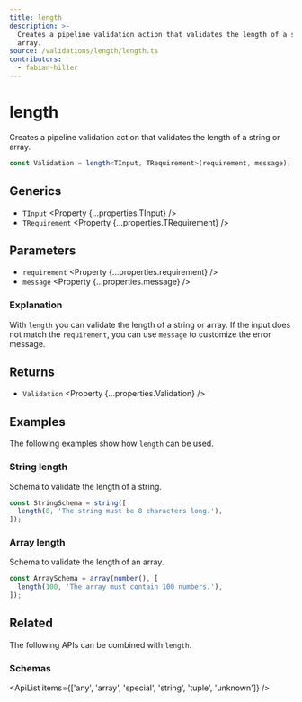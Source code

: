 ```yaml
---
title: length
description: >-
  Creates a pipeline validation action that validates the length of a string or
  array.
source: /validations/length/length.ts
contributors:
  - fabian-hiller
---
```



# length

Creates a pipeline validation action that validates the length of a string or array.

```ts
const Validation = length<TInput, TRequirement>(requirement, message);
```

## Generics

- `TInput` <Property {...properties.TInput} />
- `TRequirement` <Property {...properties.TRequirement} />

## Parameters

- `requirement` <Property {...properties.requirement} />
- `message` <Property {...properties.message} />

### Explanation

With `length` you can validate the length of a string or array. If the input does not match the `requirement`, you can use `message` to customize the error message.

## Returns

- `Validation` <Property {...properties.Validation} />

## Examples

The following examples show how `length` can be used.

### String length

Schema to validate the length of a string.

```ts
const StringSchema = string([
  length(8, 'The string must be 8 characters long.'),
]);
```

### Array length

Schema to validate the length of an array.

```ts
const ArraySchema = array(number(), [
  length(100, 'The array must contain 100 numbers.'),
]);
```

## Related

The following APIs can be combined with `length`.

### Schemas

<ApiList items={['any', 'array', 'special', 'string', 'tuple', 'unknown']} />

